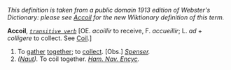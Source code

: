 ''This definition is taken from a public domain 1913 edition of Webster's Dictionary: please see [[Accoil]] for the new Wiktionary definition of this term.''

'''Accoil''', ''<code>[[transitive verb (part of speech)|transitive verb]]</code>'' [OE. ''acoillir'' to receive, F. ''accueillir''; L. ''ad'' + ''colligere'' to collect. See [[Coil]].]

<ol>
<li>To [[gather]] [[together]]; to [[collect]]. [Obs.] ''[[Spenser (source)|Spenser]].''

<li> ''([[Naut (subject)|Naut]]).'' To coil together. ''[[Ham. Nav. Encyc (source)|Ham. Nav. Encyc]].''
</ol>